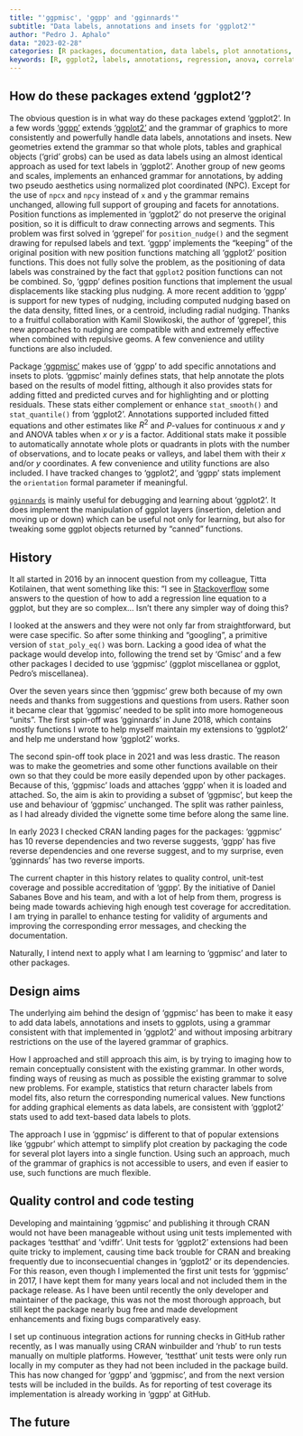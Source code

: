 ```yaml
---
title: "'ggpmisc', 'ggpp' and 'gginnards'"
subtitle: "Data labels, annotations and insets for 'ggplot2'"
author: "Pedro J. Aphalo"
data: "2023-02-28"
categories: [R packages, documentation, data labels, plot annotations, plot insets]
keywords: [R, ggplot2, labels, annotations, regression, anova, correlation, fitted models]
---
```


## How do these packages extend 'ggplot2'? 

The obvious question is in what way do these packages extend 'ggplot2'. In a 
few words ['ggpp'](https://docs.r4photobiology.info/ggpp/) extends 
['ggplot2'](https://ggplot2.tidyverse.org/) and the grammar of graphics to more
consistently and powerfully handle data labels, annotations and insets. New
geometries extend the grammar so that whole plots, tables and graphical objects
('grid' grobs) can be used as data labels using an almost identical approach as
used for text labels in 'ggplot2'. Another group of new geoms and scales,
implements an enhanced grammar for annotations, by adding two pseudo aesthetics
using normalized plot coordinated (NPC). Except for the use of `npcx` and `npcy`
instead of `x` and `y` the grammar remains unchanged, allowing full support
of grouping and facets for annotations. Position functions as implemented
in 'ggplot2' do not preserve the original position, so it is difficult to
draw connecting arrows and segments. This problem was first solved in 'ggrepel'
for `position_nudge()` and the segment drawing for repulsed labels and text.
'ggpp' implements the "keeping" of the original position with new position
functions matching all 'ggplot2' position functions. This does not fully solve
the problem, as the positioning of data labels was constrained by the fact
that `ggplot2` position functions can not be combined. So, 'ggpp' defines
position functions that implement the usual displacements like stacking plus
nudging. A more recent addition to 'ggpp' is support for new types of nudging,
including computed nudging based on the data density, fitted lines, or a 
centroid, including radial nudging. Thanks to a fruitful collaboration with
Kamil Slowikoski, the author of 'ggrepel', this new approaches to nudging
are compatible with and extremely effective when combined with repulsive geoms.
A few convenience and utility functions are also included.

Package ['ggpmisc'](https://docs.r4photobiology.info/ggpmisc/) makes use of 'ggpp' to add specific annotations and insets to
plots. 'ggpmisc' mainly defines stats, that help annotate the plots based on the
results of model fitting, although it also provides stats for adding fitted and
predicted curves and for highlighting and or plotting residuals. These stats
either complement or enhance `stat_smooth()` and `stat_quantile()` from
'ggplot2'. Annotations supported included fitted equations and other estimates
like $R^2$ and _P_-values for continuous _x_ and _y_ and ANOVA tables when _x_
or _y_ is a factor. Additional stats make it possible to automatically annotate
whole plots or quadrants in plots with the number of observations, and to locate
peaks or valleys, and label them with their _x_ and/or _y_ coordinates. A few
convenience and utility functions are also included. I have tracked changes to
'ggplot2', and 'ggpp' stats implement the `orientation` formal parameter if
meaningful.

[`gginnards`](https://docs.r4photobiology.info/gginnards) is mainly useful for
debugging and learning about 'ggplot2'. It does implement the manipulation of
ggplot layers (insertion, deletion and moving up or down) which can be useful
not only for learning, but also for tweaking some ggplot objects returned by
"canned" functions.

## History

It all started in 2016 by an innocent question from my colleague, Titta Kotilainen, that went something
like this: "I see in
[Stackoverflow](https://stackoverflow.com/questions/7549694/add-regression-line-equation-and-r2-on-graph/)
some answers to the question of how to add a regression line equation to a
ggplot, but they are so complex... Isn't there any simpler way of doing this?

I looked at the answers and they were not only far from straightforward, but
were case specific. So after some thinking and "googling", a primitive version
of `stat_poly_eq()` was born. Lacking a good idea of what the package would
develop into, following the trend set by 'Gmisc' and a few other packages I
decided to use 'ggpmisc' (ggplot miscellanea or ggplot, Pedro's miscellanea).

Over the seven years since then 'ggpmisc' grew both because of my own needs and
thanks from suggestions and questions from users. Rather soon it became clear
that 'ggpmisc' needed to be split into more homogeneous "units". The first
spin-off was 'gginnards' in June 2018, which contains mostly functions I wrote
to help myself maintain my extensions to 'ggplot2' and help me understand how
'ggplot2' works.

The second spin-off took place in 2021 and was less drastic. The reason was to
make the geometries and some other functions available on their own so that they
could be more easily depended upon by other packages. Because of this, 'ggpmisc'
loads and attaches 'ggpp' when it is loaded and attached. So, the aim is akin to
providing a subset of 'ggpmisc', but keep the use and behaviour of 'ggpmisc'
unchanged. The split was rather painless, as I had already divided the vignette
some time before along the same line.

In early 2023 I checked CRAN landing pages for the packages: 'ggpmisc' has 10
reverse dependencies and two reverse suggests, 'ggpp' has five reverse
dependencies and one reverse suggest, and to my surprise, even 'gginnards' has
two reverse imports.

The current chapter in this history relates to quality control, unit-test
coverage and possible accreditation of 'ggpp'. By the initiative of Daniel
Sabanes Bove and his team, and with a lot of help from them, progress is being
made towards achieving high enough test coverage for accreditation. I am trying
in parallel to enhance testing for validity of arguments and improving the
corresponding error messages, and checking the documentation.

Naturally, I intend next to apply what I am learning to 'ggpmisc' and later
to other packages.

## Design aims

The underlying aim behind the design of 'ggpmisc' has been to make it easy to
add data labels, annotations and insets to ggplots, using a grammar consistent
with that implemented in 'ggplot2' and without imposing arbitrary restrictions
on the use of the layered grammar of graphics.

How I approached and still approach this aim, is by trying to imaging how to
remain conceptually consistent with the existing grammar. In other words,
finding ways of reusing as much as possible the existing grammar to solve new
problems. For example, statistics that return character labels from model fits,
also return the corresponding numerical values. New functions for adding
graphical elements as data labels, are consistent with 'ggplot2' stats used to
add text-based data labels to plots.

The approach I use in 'ggpmisc' is different to that of popular extensions like
'ggpubr' which attempt to simplify plot creation by packaging the code for
several plot layers into a single function. Using such an approach, much of the
grammar of graphics is not accessible to users, and even if easier to use, such
functions are much flexible.

## Quality control and code testing

Developing and maintaining 'ggpmisc' and publishing it through
CRAN would not have been manageable without using unit tests implemented with
packages 'testthat' and 'vdiffr'. Unit tests for 'ggplot2' extensions had been
quite tricky to implement, causing time back trouble for CRAN and breaking
frequently due to inconsecuential changes in 'ggplot2' or its dependencies.
For this reason, even though I implemented the first unit tests for 'ggpmisc'
in 2017, I have kept them for many years local and not included them in the
package release. As I have been until recently the only developer and
maintainer of the package, this was not the most thorough approach, but still
kept the package nearly bug free and made development enhancements and fixing
bugs comparatively easy.

I set up continuous integration actions for running checks in GitHub rather
recently, as I was manually using CRAN winbuilder and 'rhub' to run tests
manually on multiple platforms. However, 'testthat' unit tests were only
run locally in my computer as they had not been included in the package
build. This has now changed for 'ggpp' and 'ggpmisc', and from the next
version tests will be included in the builds. As for reporting of test coverage
its implementation is already working in 'ggpp' at GitHub.

## The future


